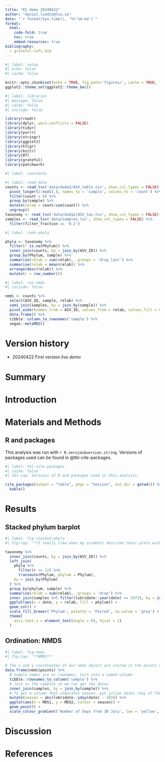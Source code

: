 ```yaml
---
title: "KI demo 20240422"
author: "daniel.lundin@lnu.se"
date: "`r format(Sys.time(), '%Y-%m-%d')`"
format:
  html:
    code-fold: true
    toc: true
    embed-resources: true
bibliography:
  - grateful-refs.bib
---
```


```r
#| label: setup
#| echo: false
#| cache: false

knitr::opts_chunk$set(echo = TRUE, fig.path='figures/', cache = TRUE, fig.width = 10)
ggplot2::theme_set(ggplot2::theme_bw())
```

```r
#| label: libraries
#| message: false
#| cache: false
#| include: false

library(readr)
library(dplyr, warn.conflicts = FALSE)
library(tidyr)
library(purrr)
library(stringr)
library(ggplot2)
library(kfigr)
library(knitr)
library(DT)
library(grateful)
library(patchwork)
```

```r
#| label: constants
```

```r
#| label: read-data
counts <- read_tsv('data/dada2/ASV_table.tsv', show_col_types = FALSE) %>%
  pivot_longer(2:ncol(.), names_to = 'sample', values_to = 'count') %>%
  filter(count > 0) %>%
  group_by(sample) %>%
  mutate(relab = count/sum(count)) %>%
  ungroup()
taxonomy <- read_tsv('data/dada2/ASV_tax.tsv', show_col_types = FALSE)
samples <- read_tsv('data/samples.tsv', show_col_types = FALSE) %>%
  filter(filter_fraction == '0.2')
```

```r
#| label: rank-phyla

phyla <- taxonomy %>%
  filter(! is.na(Phylum)) %>%
  inner_join(counts, by = join_by(ASV_ID)) %>%
  group_by(Phylum, sample) %>%
  summarise(relab = sum(relab), .groups = 'drop_last') %>%
  summarise(relab = mean(relab)) %>%
  arrange(desc(relab)) %>%
  mutate(r = row_number())
```

```r
#| label: run-nmds
#| include: false

nmds <- counts %>%
  select(ASV_ID, sample, relab) %>%
  semi_join(samples, by = join_by(sample)) %>%
  pivot_wider(names_from = ASV_ID, values_from = relab, values_fill = 0) %>%
  data.frame() %>%
  tibble::column_to_rownames('sample') %>%
  vegan::metaMDS()
```

# Version history

* 20240422 First version *live demo*

# Summary

# Introduction

# Materials and Methods

## R and packages

This analysis was run with `r R.version$version.string`. Versions of packages used can be found in @tbl-cite-packages.

```r
#| label: tbl-cite-packages
#| cache: false
#| tbl-cap: Versions of R and packages used in this analysis.

cite_packages(output = "table", pkgs = "Session", out.dir = getwd()) %>%
  kable()
```

# Results

## Stacked phylum barplot

```r
#| label: fig-stacked-phyla
#| fig-cap: '**I really like when my students describe their plots with a nice caption.** This makes it much easier to understand what they did.'

taxonomy %>%
  inner_join(counts, by = join_by(ASV_ID)) %>%
  left_join(
    phyla %>% 
      filter(r <= 12) %>%
      transmute(Phylum, phylum = Phylum), 
    by = join_by(Phylum)
  ) %>%
  group_by(phylum, sample) %>%
  summarise(relab = sum(relab), .groups = 'drop') %>%
  inner_join(samples %>% filter(lubridate::year(date) == 1972), by = join_by(sample)) %>%
  ggplot(aes(x = date, y = relab, fill = phylum)) +
  geom_col() +
  scale_fill_brewer('Phylum', palette = 'Paired', na.value = 'grey') +
  theme(
    axis.text.x = element_text(angle = 65, hjust = 1)
  )
```

## Ordination: NMDS

```r
#| label: fig-nmds
#| fig-cap: '**NMDS**'

# The x and y coordinates of our nmds object are stored in the points value. Turn that into a data.frame that we can plot.
data.frame(nmds$points) %>%
  # Sample names are as rownames, turn into a named column
  tibble::rownames_to_column('sample') %>%
  # Join in the samples so we can get the dates
  inner_join(samples, by = join_by(sample)) %>%
  # To get a column that indicates season, put julian dates (day of the year) on a scale from 0 (middle of summer) to 183 (365/2, winter)
  mutate(season = abs(lubridate::yday(date) - 183)) %>%
  ggplot(aes(x = MDS1, y = MDS2, colour = season)) +
  geom_point() +
  scale_colour_gradient('Number of days from 30 July', low = 'yellow', high = 'blue')
```

# Discussion

# References
